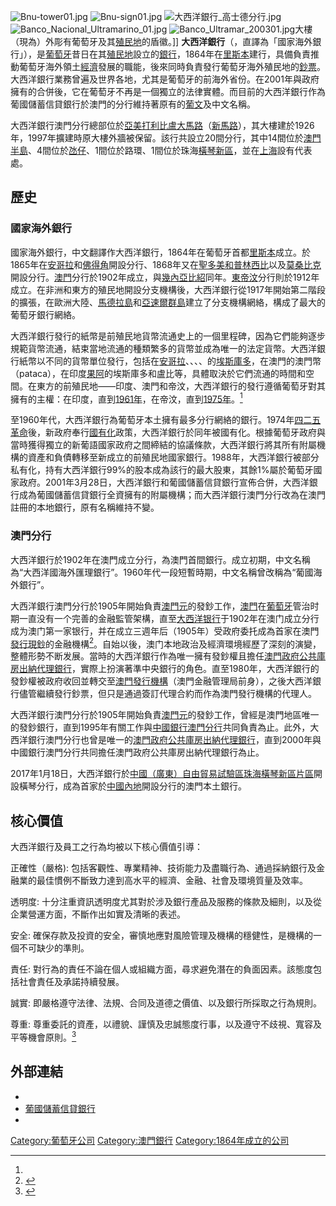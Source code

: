 {{Infobox company
| name = 大西洋銀行股份有限公司
| name_en = {{Lang|pt|Banco Nacional Ultramarino, S.A.}}
| logo = BancoNacionalUltramarino logo.svg
| logo_size = 230px
| foundation = 1864年（在葡萄牙里斯本） 
| founder = Francisco de Oliveira Chamiço<ref name="#1">{{Cite web |url=https://www.bnu.tl/Institucional/Historia/Paginas/Historia-do-BNU.aspx |title=存档副本 |access-date=2022-04-06 |archive-date=2021-08-13 |archive-url=https://web.archive.org/web/20210813014144/https://www.bnu.tl/Institucional/Historia/Paginas/Historia-do-BNU.aspx }}</ref>
| location = [[澳門|澳門]][[亞美打利庇盧大馬路|新馬路]] 22 號<ref>https://www.bnu.com.mo/zh-tw/branches/pages/macau-branches</ref>
| area_served = 
| key_people = [[歐偉時|歐偉時]]，董事總經理
| industry = [[銀行|銀行]]
| products = [[商業銀行|商業銀行]]
| net_income = 8.83億澳門元（2019）
| assets = 575.78億澳門元（2019）
| equity = 755.2萬澳門元（2019）<ref>{{Cite web |url=https://www.bnu.com.mo/storage/documents/Annual-Reports/BNU-%20Annual%20-%20Report%20-%202019%20_cn.pdf |title=存档副本 |access-date=2022-04-06 |archive-date=2022-04-06 |archive-url=https://web.archive.org/web/20220406132514/https://www.bnu.com.mo/storage/documents/Annual-Reports/BNU-%20Annual%20-%20Report%20-%202019%20_cn.pdf }}</ref>
| num_employees = 528
| num_employees_year = 2020<ref>{{Cite web |url=https://www.bnu.com.mo/storage/documents/Annual-Reports/BNU-Annual-Report-2020_en.pdf |title=存档副本 |access-date=2022-04-06 |archive-date=2021-08-20 |archive-url=https://web.archive.org/web/20210820092736/https://www.bnu.com.mo/storage/documents/Annual-Reports/BNU-Annual-Report-2020_en.pdf }}</ref>
| parent = {{Link-en|葡國儲蓄信貸銀行|Caixa Geral de Depósitos}}
| homepage = <!-- {{URL|www.bnu.com.mo}} -->
}}

[[File:Bnu-tower01.jpg|thumb]]
[[File:Bnu-sign01.jpg|thumb]]
[[File:大西洋銀行_高士德分行.jpg|thumb]]
[[File:Banco_Nacional_Ultramarino_01.jpg|thumb]]
[[File:Banco_Ultramar_200301.jpg|thumb]]大樓（現為{{Link-pt|里斯本設計博物館|Museu do Design e da Moda}}）外彫有葡萄牙及其[[葡萄牙殖民地|殖民地]]的盾徽。]]
'''大西洋銀行'''（{{Lang-pt|'''Banco Nacional Ultramarino'''}}，直譯為「國家海外銀行」），是[[葡萄牙|葡萄牙]]昔日在其[[葡萄牙殖民地|殖民地]]設立的[[銀行|銀行]]，1864年在[[里斯本|里斯本]]建行，具備負責推動葡萄牙海外領土[[經濟|經濟]]發展的職能，後來同時負責發行葡萄牙海外殖民地的[[鈔票|鈔票]]。大西洋銀行業務曾遍及世界各地，尤其是葡萄牙的前海外省份。在2001年與政府擁有的{{Link-en|葡國儲蓄信貸銀行|Caixa Geral de Depósitos}}合併後，它在葡萄牙不再是一個獨立的法律實體。而目前的大西洋銀行作為葡國儲蓄信貸銀行於澳門的分行維持著原有的[[葡萄牙語|葡文]]及中文名稱。

大西洋銀行澳門分行總部位於[[亞美打利比盧大馬路|亞美打利比盧大馬路]]（[[新馬路|新馬路]]），其大樓建於1926年，1997年擴建時原大樓外牆被保留。該行共設立20間分行，其中14間位於[[澳門半島|澳門半島]]、4間位於[[氹仔|氹仔]]、1間位於路環、1間位於珠海[[横琴粤澳深度合作区|橫琴新區]]，並在[[上海|上海]]設有代表處。

== 歷史 ==
=== 國家海外銀行 ===

國家海外銀行，中文翻譯作大西洋銀行，1864年在葡萄牙首都[[里斯本|里斯本]]成立。於1865年在[[安哥拉|安哥拉]]和[[佛得角|佛得角]]開設分行、1868年又在[[聖多美和普林西比|聖多美和普林西比]]以及[[莫桑比克|莫桑比克]]開設分行。[[澳門|澳門]]分行於1902年成立，與[[幾內亞比紹|幾內亞比紹]]同年。[[東帝汶|東帝汶]]分行則於1912年成立。在非洲和東方的殖民地開設分支機構後，大西洋銀行從1917年開始第二階段的擴張，在歐洲大陸、[[馬德拉島|馬德拉島]]和[[亞速爾群島|亞速爾群島]]建立了分支機構網絡，構成了最大的葡萄牙銀行網絡。

大西洋銀行發行的紙幣是前殖民地貨幣流通史上的一個里程碑，因為它們能夠逐步規範貨幣流通，結束當地流通的種類繁多的貨幣並成為唯一的法定貨幣。大西洋銀行紙幣以不同的貨幣單位發行，包括在[[安哥拉埃斯库多|安哥拉]]、{{Le|莫桑比克埃斯库多|Mozambican escudo|莫桑比克}}、{{Le|葡属几内亚埃斯库多|Portuguese Guinean escudo|赤道幾内亞}}、{{Le|圣多美和普林西比埃斯库多|São Tomé and Príncipe escudo|聖多美和普林西比}}、{{Le|葡属帝汶埃斯库多|Portuguese Timorese escudo|東帝汶}}的[[埃斯庫多|埃斯庫多]]，在澳門的澳門幣（pataca），在印度[[果阿|果阿]]的埃斯庫多和盧比等，具體取決於它們流通的時間和空間。在東方的前殖民地——印度、澳門和帝汶，大西洋銀行的發行遵循葡萄牙對其擁有的主權：在印度，直到[[1961年果阿并入印度|1961年]]，在帝汶，直到[[印度尼西亞入侵東帝汶|1975年]]。<ref name="#1"/>

至1960年代，大西洋銀行為葡萄牙本土擁有最多分行網絡的銀行。1974年[[四二五革命|四二五革命]]後，新政府奉行[[國有化|國有化]]政策，大西洋銀行於同年被國有化。根據葡萄牙政府與當時獲得獨立的新葡語國家政府之間締結的協議條款，大西洋銀行將其所有附屬機構的資產和負債轉移至新成立的前殖民地國家銀行。1988年，大西洋銀行被部分私有化，{{Link-en|葡國儲蓄信貸銀行|Caixa Geral de Depósitos}}持有大西洋銀行99%的股本成為該行的最大股東，其餘1%屬於葡萄牙國家政府。2001年3月28日，大西洋銀行和葡國儲蓄信貸銀行宣佈合併，大西洋銀行成為葡國儲蓄信貸銀行全資擁有的附屬機構；而大西洋銀行澳門分行改為在澳門註冊的本地銀行，原有名稱維持不變。

=== 澳門分行 ===

大西洋銀行於1902年在澳門成立分行，為澳門首間銀行。成立初期，中文名稱為“大西洋國海外匯理銀行”。1960年代一段短暫時期，中文名稱曾改稱為“葡國海外銀行”。

大西洋銀行澳門分行於1905年開始負責[[澳門元|澳門元]]的發鈔工作，[[澳門|澳門]]在[[葡萄牙|葡萄牙]]管治时期一直没有一个完善的金融監管架構，直至[[大西洋银行|大西洋银行]]于1902年在澳门成立分行成为澳门第一家银行，并在成立三週年后（1905年）受政府委托成為首家在澳門[[货币发行|發行現鈔]]的金融機構<ref>{{Cite web|url=https://www.bnu.com.mo/notes_for_collection/ch/Pagina%20Principal.htm |title=大西洋銀行鈔票網上展覽 |accessdate=2015-06-17 |publisher='''大西洋银行''' |year=2006 |language=zh-hant |archiveurl=https://web.archive.org/web/20130528015244/http://www.bnu.com.mo/notes_for_collection/ch/Pagina%20Principal.htm |archivedate=2013-05-28 |quote=大西洋銀行股份有限公司為首家在澳門發行現鈔的金融機構，首張本地流通鈔票的推出年份是一九零五年，即本行在澳門成立三週年。 |deadurl=yes }}</ref>。自始以後，澳门本地政治及經濟環境經歷了深刻的演變，整體形勢不断发展。當時的大西洋銀行作為唯一擁有發鈔權且擔任[[澳門政府公共庫房出納代理銀行|澳門政府公共庫房出納代理銀行]]，實際上扮演著準中央銀行的角色。直至1980年，大西洋銀行的發鈔權被政府收回並轉交至[[澳門發行機構|澳門發行機構]]（澳門金融管理局前身），之後大西洋銀行儘管繼續發行鈔票，但只是通過簽訂代理合約而作為澳門發行機構的代理人。

大西洋銀行澳門分行於1905年開始負責[[澳門元|澳門元]]的發鈔工作，曾經是澳門地區唯一的發鈔銀行，直到1995年有關工作與[[中國銀行澳門分行|中國銀行澳門分行]]共同負責為止。此外，大西洋銀行澳門分行也曾是唯一的[[澳門政府公共庫房出納代理銀行|澳門政府公共庫房出納代理銀行]]，直到2000年與中國銀行澳門分行共同擔任澳門政府公共庫房出納代理銀行為止。

2017年1月18日，大西洋銀行於[[中國（廣東）自由貿易試驗區|中國（廣東）自由貿易試驗區]][[横琴新区|珠海橫琴新區片區]]開設橫琴分行，成為首家於[[中國內地|中國內地]]開設分行的澳門本土銀行。

== 核心價值 ==

大西洋銀行及員工之行為均被以下核心價值引導：

正確性（嚴格): 包括客觀性、專業精神、技術能力及盡職行為、通過採納銀行及金融業的最佳慣例不斷致力達到高水平的經濟、金融、社會及環境質量及效率。

透明度: 十分注重資訊透明度尤其對於涉及銀行產品及服務的條款及細則，以及從企業營運方面，不斷作出如實及清晰的表述。

安全: 確保存款及投資的安全，審慎地應對風險管理及機構的穩健性，是機構的一個不可缺少的準則。

責任: 對行為的責任不論在個人或組織方面，尋求避免潛在的負面因素。該態度包括社會責任及承諾持續發展。

誠實: 即嚴格遵守法律、法規、合同及道德之價值、以及銀行所採取之行為規則。

尊重: 尊重委託的資產，以禮貌、謹慎及忠誠態度行事，以及遵守不歧視、寬容及平等機會原則。<ref>{{Cite web |url=https://www.bnu.com.mo/zh-tw/our-bank/about-us/history-and-values |title=存档副本 |access-date=2022-04-06 |archive-date=2022-04-06 |archive-url=https://web.archive.org/web/20220406134211/https://www.bnu.com.mo/zh-tw/our-bank/about-us/history-and-values }}</ref>

== 外部連結 ==
*{{Official}}
*[https://www.cgd.pt/ 	葡國儲蓄信貸銀行] {{Wayback|url=https://www.cgd.pt/ |date=20080831105920 }}
*{{Facebook}}

{{澳门银行业}}

[[Category:葡萄牙公司|Category:葡萄牙公司]]
[[Category:澳門銀行|Category:澳門銀行]]
[[Category:1864年成立的公司|Category:1864年成立的公司]]